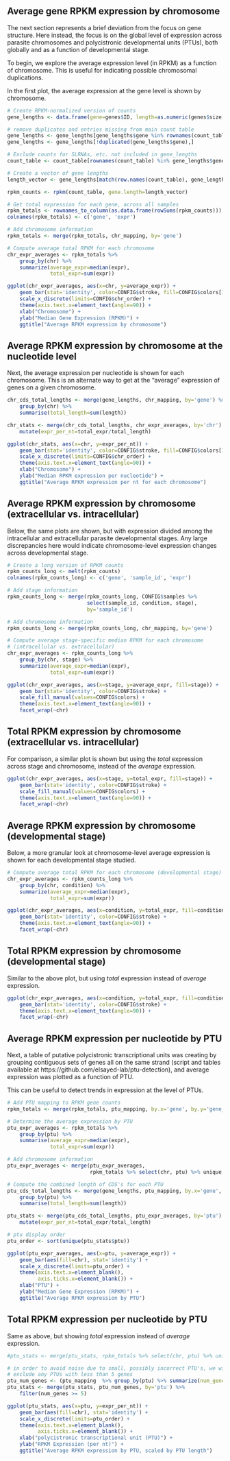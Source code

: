 ## Average gene RPKM expression by chromosome

The next section represents a brief deviation from the focus on gene structure.
Here instead, the focus is on the global level of expression across parasite
chromosomes and polycistronic developmental units (PTUs), both globally and as
a function of developmental stage.

To begin, we explore the average expression level (in RPKM) as a function of 
chromosome. This is useful for indicating possible chromosomal duplications.

In the first plot, the average expression at the gene level is shown by
chromosome.

```r
# Create RPKM-normalized version of counts
gene_lengths <- data.frame(gene=genes$ID, length=as.numeric(genes$size))

# remove duplicates and entries missing from main count table
gene_lengths <- gene_lengths[gene_lengths$gene %in% rownames(count_table),]
gene_lengths <- gene_lengths[!duplicated(gene_lengths$gene),]

# Exclude counts for SLRNAs, etc. not included in gene_lengths
count_table <- count_table[rownames(count_table) %in% gene_lengths$gene,]

# Create a vector of gene lengths
length_vector <- gene_lengths[match(row.names(count_table), gene_lengths$gene), 'length']

rpkm_counts <- rpkm(count_table, gene.length=length_vector)
```

```r
# Get total expression for each gene, across all samples
rpkm_totals <- rownames_to_column(as.data.frame(rowSums(rpkm_counts)))
colnames(rpkm_totals) <- c('gene', 'expr')

# Add chromosome information
rpkm_totals <- merge(rpkm_totals, chr_mapping, by='gene') 

# Compute average total RPKM for each chromosome
chr_expr_averages <- rpkm_totals %>% 
    group_by(chr) %>%
    summarize(average_expr=median(expr),
              total_expr=sum(expr))

ggplot(chr_expr_averages, aes(x=chr, y=average_expr)) + 
    geom_bar(stat='identity', color=CONFIG$stroke, fill=CONFIG$colors[1]) +
    scale_x_discrete(limits=CONFIG$chr_order) +
    theme(axis.text.x=element_text(angle=90)) +
    xlab("Chromosome") +
    ylab("Median Gene Expression (RPKM)") +
    ggtitle("Average RPKM expression by chromosome")
```

## Average RPKM expression by chromosome at the nucleotide level

Next, the average expression per nucleotide is shown for each chromosome. This
is an alternate way to get at the "average" expression of genes on a given
chromosome.

```r
chr_cds_total_lengths <- merge(gene_lengths, chr_mapping, by='gene') %>%
    group_by(chr) %>%
    summarise(total_length=sum(length))

chr_stats <- merge(chr_cds_total_lengths, chr_expr_averages, by='chr') %>%
    mutate(expr_per_nt=total_expr/total_length)

ggplot(chr_stats, aes(x=chr, y=expr_per_nt)) +
    geom_bar(stat='identity', color=CONFIG$stroke, fill=CONFIG$colors[1]) +
    scale_x_discrete(limits=CONFIG$chr_order) +
    theme(axis.text.x=element_text(angle=90)) +
    xlab("Chromosome") +
    ylab("Median RPKM expression per nucleotide") +
    ggtitle("Average RPKM expression per nt for each chromosome")
```

## Average RPKM expression by chromosome (extracellular vs. intracellular)

Below, the same plots are shown, but with expression divided among the
intracellular and extracellular parasite developmental stages. Any large
discrepancies here would indicate chromosome-level expression changes across
developmental stage.

```r
# Create a long version of RPKM counts
rpkm_counts_long <- melt(rpkm_counts)
colnames(rpkm_counts_long) <- c('gene', 'sample_id', 'expr')

# Add stage information
rpkm_counts_long <- merge(rpkm_counts_long, CONFIG$samples %>%
                          select(sample_id, condition, stage),
                          by='sample_id')

# Add chromosome information
rpkm_counts_long <- merge(rpkm_counts_long, chr_mapping, by='gene') 

# Compute average stage-specific median RPKM for each chromosome 
# (intracellular vs. extracellular)
chr_expr_averages <- rpkm_counts_long %>% 
    group_by(chr, stage) %>%
    summarize(average_expr=median(expr),
              total_expr=sum(expr))

ggplot(chr_expr_averages, aes(x=stage, y=average_expr, fill=stage)) + 
    geom_bar(stat='identity', color=CONFIG$stroke) +
    scale_fill_manual(values=CONFIG$colors) +
    theme(axis.text.x=element_text(angle=90)) +
    facet_wrap(~chr)
```

## Total RPKM expression by chromosome (extracellular vs. intracellular)

For comparison, a similar plot is shown but using the _total_ expression across
stage and chromosome, instead of the _average_ expression.

```r
ggplot(chr_expr_averages, aes(x=stage, y=total_expr, fill=stage)) + 
    geom_bar(stat='identity', color=CONFIG$stroke) +
    scale_fill_manual(values=CONFIG$colors) +
    theme(axis.text.x=element_text(angle=90)) +
    facet_wrap(~chr)
```

## Average RPKM expression by chromosome (developmental stage)

Below, a more granular look at chromosome-level average expression is shown for
each developmental stage studied.

```r
# Compute average total RPKM for each chromosome (developmental stage)
chr_expr_averages <- rpkm_counts_long %>% 
    group_by(chr, condition) %>%
    summarize(average_expr=median(expr),
              total_expr=sum(expr))

ggplot(chr_expr_averages, aes(x=condition, y=total_expr, fill=condition)) + 
    geom_bar(stat='identity', color=CONFIG$stroke) +
    theme(axis.text.x=element_text(angle=90)) +
    facet_wrap(~chr)
```

## Total RPKM expression by chromosome (developmental stage)

Similar to the above plot, but using _total_ expression instead of _average_
expression.

```r
ggplot(chr_expr_averages, aes(x=condition, y=total_expr, fill=condition)) + 
    geom_bar(stat='identity', color=CONFIG$stroke) +
    theme(axis.text.x=element_text(angle=90)) +
    facet_wrap(~chr)
```

## Average RPKM expression per nucleotide by PTU

Next, a table of putative polycistronic transcriptional units was creating by
grouping contiguous sets of genes all on the same strand (script and tables
available at https://github.com/elsayed-lab/ptu-detection), and average 
expression was plotted as a function of PTU.

This can be useful to detect trends in expression at the level of PTUs.

```r
# Add PTU mapping to RPKM gene counts
rpkm_totals <- merge(rpkm_totals, ptu_mapping, by.x='gene', by.y='gene_id')

# Determine the average expression by PTU
ptu_expr_averages <- rpkm_totals %>% 
    group_by(ptu) %>%
    summarise(average_expr=median(expr),
              total_expr=sum(expr))

# Add chromosome information
ptu_expr_averages <- merge(ptu_expr_averages, 
                           rpkm_totals %>% select(chr, ptu) %>% unique, by='ptu')

# Compute the combined length of CDS's for each PTU
ptu_cds_total_lengths <- merge(gene_lengths, ptu_mapping, by.x='gene', by.y='gene_id') %>%
    group_by(ptu) %>%
    summarise(total_length=sum(length))

ptu_stats <- merge(ptu_cds_total_lengths, ptu_expr_averages, by='ptu') %>%
    mutate(expr_per_nt=total_expr/total_length)

# ptu display order
ptu_order <- sort(unique(ptu_stats$ptu))

ggplot(ptu_expr_averages, aes(x=ptu, y=average_expr)) + 
    geom_bar(aes(fill=chr), stat='identity') +
    scale_x_discrete(limits=ptu_order) +
    theme(axis.text.x=element_blank(),
          axis.ticks.x=element_blank()) +
    xlab("PTU") +
    ylab("Median Gene Expression (RPKM)") +
    ggtitle("Average RPKM expression by PTU")
```

## Total RPKM expression per nucleotide by PTU

Same as above, but showing _total_ expression instead of _average_ expression.

```r
#ptu_stats <- merge(ptu_stats, rpkm_totals %>% select(chr, ptu) %>% unique, by='ptu')

# in order to avoid noise due to small, possibly incorrect PTU's, we will 
# exclude any PTUs with less than 5 genes
ptu_num_genes <- (ptu_mapping  %>% group_by(ptu) %>% summarize(num_genes=n()))
ptu_stats <- merge(ptu_stats, ptu_num_genes, by='ptu') %>%
    filter(num_genes >= 5)

ggplot(ptu_stats, aes(x=ptu, y=expr_per_nt)) +
    geom_bar(aes(fill=chr), stat='identity') +
    scale_x_discrete(limits=ptu_order) +
    theme(axis.text.x=element_blank(),
          axis.ticks.x=element_blank()) +
    xlab("polycistronic transcriptional unit (PTU)") +
    ylab("RPKM Expression (per nt)") +
    ggtitle("Average RPKM expression by PTU, scaled by PTU length")

```

